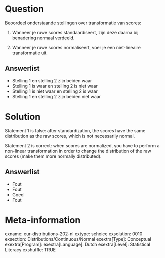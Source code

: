 Question
========
Beoordeel onderstaande stellingen over transformatie van scores: 

1. Wanneer je ruwe scores standaardiseert, zijn deze daarna bij benadering normaal verdeeld. 

2. Wanneer je ruwe scores normaliseert, voer je een niet-lineaire transformatie uit.

Answerlist
----------
* Stelling 1 en stelling 2 zijn beiden waar
* Stelling 1 is waar en stelling 2 is niet waar
* Stelling 1 is niet waar en stelling 2 is waar
* Stelling 1 en stelling 2 zijn beiden niet waar


Solution
========
Statement 1 is false: after standardization, the scores have the same distribution as the raw scores, which is not necessarily normal. 

Statement 2 is correct: when scores are normalized, you have to perform a non-linear transformation in order to change the distribution of the raw scores (make them more normally distributed).

Answerlist
----------
* Fout
* Fout
* Goed
* Fout


Meta-information
================
exname: eur-distributions-202-nl
extype: schoice
exsolution: 0010
exsection: Distributions/Continuous/Normal
exextra[Type]: Conceptual
exextra[Program]: 
exextra[Language]: Dutch
exextra[Level]: Statistical Literacy
exshuffle: TRUE